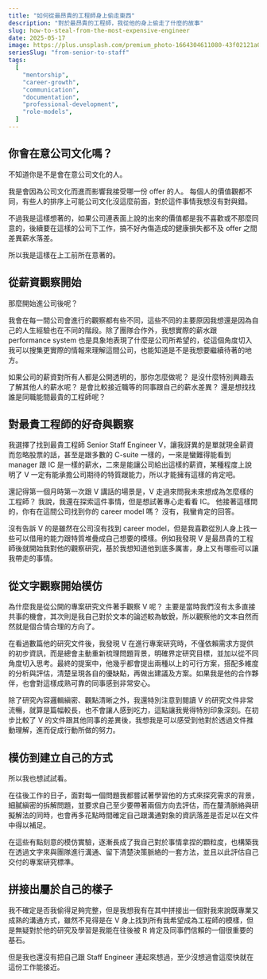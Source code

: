 ```yaml
---
title: "如何從最昂貴的工程師身上偷走東西"
description: "對於最昂貴的工程師，我從他的身上偷走了什麼的故事"
slug: how-to-steal-from-the-most-expensive-engineer
date: 2025-05-17
image: https://plus.unsplash.com/premium_photo-1664304611080-43f02121a00f?q=80&w=1470&auto=format&fit=crop&ixlib=rb-4.1.0&ixid=M3wxMjA3fDB8MHxwaG90by1wYWdlfHx8fGVufDB8fHx8fA%3D%3D---
seriesSlug: "from-senior-to-staff"
tags:
  [
    "mentorship",
    "career-growth",
    "communication",
    "documentation",
    "professional-development",
    "role-models",
  ]
---
```


## 你會在意公司文化嗎？

不知道你是不是會在意公司文化的人。

我是會因為公司文化而進而影響我接受哪一份 offer 的人。
每個人的價值觀都不同，有些人的排序上可能公司文化沒這麼前面，對於這件事情我想沒有對與錯。

不過我是這樣想著的，如果公司連表面上說的出來的價值都是我不喜歡或不那麼同意的，後續要在這樣的公司下工作，搞不好內傷造成的健康損失都不及 offer 之間差異薪水落差。

所以我是這樣在上工前所在意著的。

## 從薪資觀察開始

那麼開始進公司後呢？

我會在每一間公司會進行的觀察都有些不同，這些不同的主要原因我想還是因為自己的人生經驗也在不同的階段。除了團隊合作外，我想實際的薪水跟 performance system 也是具象地表現了什麼是公司所希望的，從這個角度切入我可以搜集更實際的情報來理解這間公司，也能知道是不是我想要繼續待著的地方。

如果公司的薪資對所有人都是公開透明的，那你怎麼做呢？
是沒什麼特別興趣去了解其他人的薪水呢？
是會比較接近職等的同事跟自己的薪水差異？
還是想找找誰是同職能間最貴的工程師呢？

## 對最貴工程師的好奇與觀察

我選擇了找到最貴工程師 Senior Staff Engineer V，讓我訝異的是單就現金薪資而忽略股票的話，甚至是跟多數的 C-suite 一樣的，一來是蠻難得能看到 manager 跟 IC 是一樣的薪水，二來是能讓公司給出這樣的薪資，某種程度上說明了 V 一定有能承擔公司期待的特質跟能力，所以才能擁有這樣的肯定吧。

還記得第一個月時第一次跟 V 講話的場景是，V 走過來問我未來想成為怎麼樣的工程師？
我說，我還在探索這件事情，但是想試著專心走看看 IC。
他接著這樣問的，你有在這間公司找到你的 career model 嗎？
沒有，我蠻肯定的回答。

沒有告訴 V 的是雖然在公司沒有找到 career model，但是我喜歡從別人身上找一些可以借用的能力跟特質堆疊成自己想要的模樣。例如我發現 V 是最昂貴的工程師後就開始我對他的觀察研究，基於我想知道他到底多厲害，身上又有哪些可以讓我帶走的事情。

## 從文字觀察開始模仿

為什麼我是從公開的專案研究文件著手觀察 V 呢？
主要是當時我們沒有太多直接共事的機會，其次則是我自己對於文本的論述較為敏銳，所以觀察他的文本自然而然就是個合情合理的方向了。

在看過數篇他的研究文件後，我發現 V 在進行專案研究時，不僅依賴需求方提供的初步資訊，而是總會主動重新梳理問題背景，明確界定研究目標，並加以從不同角度切入思考。最終的提案中，他幾乎都會提出兩種以上的可行方案，搭配多維度的分析與評估，清楚呈現各自的優缺點，再做出建議及方案。如果我是他的合作夥伴，也會對這樣成熟可靠的同事感到非常安心。

除了研究內容邏輯縝密、觀點清晰之外，我還特別注意到閱讀 V 的研究文件非常流暢，就算是篇幅較長，也不會讓人感到吃力，這點讓我覺得特別印象深刻。在初步比較了 V 的文件跟其他同事的差異後，我想我是可以感受到他對於透過文件推動理解，進而促成行動所做的努力。

## 模仿到建立自己的方式

所以我也想試試看。

在往後工作的日子，面對每一個問題我都嘗試著學習他的方式來探究需求的背景，細膩縝密的拆解問題，並要求自己至少要帶著兩個方向去評估，而在釐清脈絡與研擬解法的同時，也會再多花點時間確定自己跟溝通對象的資訊落差是否足以在文件中得以補足。

在這些有點刻意的模仿實驗，逐漸長成了我自己對於事情拿捏的顆粒度，也構築我在透過文字來與團隊進行溝通、留下清楚決策脈絡的一套方法，並且以此評估自己交付的專案研究標準。

## 拼接出屬於自己的樣子

我不確定是否我偷得足夠完整，但是我想我有在其中拼接出一個對我來說既專業又成熟的溝通方式，雖然不見得是在 V 身上找到所有我希望成為工程師的模樣，但是無疑對於他的研究及學習是我能在往後被 R 肯定及同事們信賴的一個很重要的基石。

但是我也還沒有把自己跟 Staff Engineer 連起來想過，至少沒想過會這麼快就在這份工作能接近。
